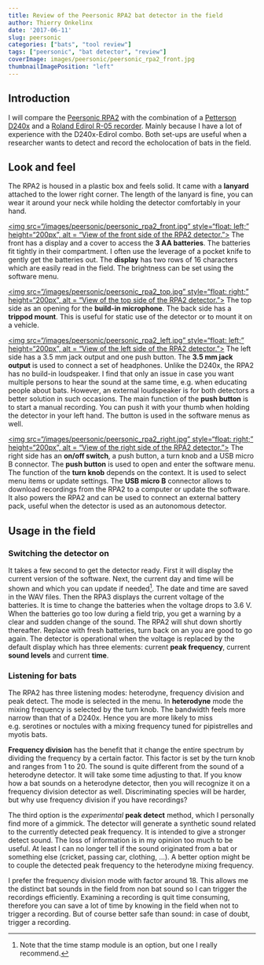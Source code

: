 ```yaml
---
title: Review of the Peersonic RPA2 bat detector in the field
author: Thierry Onkelinx
date: '2017-06-11'
slug: peersonic
categories: ["bats", "tool review"]
tags: ["peersonic", "bat detector", "review"]
coverImage: images/peersonic/peersonic_rpa2_front.jpg
thumbnailImagePosition: "left"
---
```


## Introduction

I will compare the [Peersonic RPA2](http://peersonic.co.uk) with the combination of a [Petterson D240x](http://www.batsound.com/?p=9) and a [Roland Edirol R-05 recorder](https://www.roland.com/us/products/r-05/). Mainly because I have a lot of experience with the D240x-Edirol combo. Both set-ups are useful when a researcher wants to detect and record the echolocation of bats in the field.

## Look and feel

The RPA2 is housed in a plastic box and feels solid. It came with a **lanyard** attached to the lower right corner. The length of the lanyard is fine, you can wear it around your neck while holding the detector comfortably in your hand.

[<img src="/images/peersonic/peersonic_rpa2_front.jpg" style="float: left;" height="200px", alt = "View of the front side of the RPA2 detector.">](/images/peersonic/peersonic_rpa2_right.jpg) The front has a display and a cover to access the **3 AA batteries**. The batteries fit tightly in their compartment. I often use the leverage of a pocket knife to gently get the batteries out. The **display** has two rows of 16 characters which are easily read in the field. The brightness can be set using the software menu.

[<img src="/images/peersonic/peersonic_rpa2_top.jpg" style="float: right;" height="200px", alt = "View of the top side of the RPA2 detector.">](/images/peersonic/peersonic_rpa2_top.jpg) The top side as an opening for the **build-in microphone**. The back side has a **trippod mount**. This is useful for static use of the detector or to mount it on a vehicle.

[<img src="/images/peersonic/peersonic_rpa2_left.jpg" style="float: left;" height="200px", alt = "View of the left side of the RPA2 detector.">](/images/peersonic/peersonic_rpa2_left.jpg) The left side has a 3.5 mm jack output and one push button. The **3.5 mm jack output** is used to connect a set of headphones. Unlike the D240x, the RPA2 has no build-in loudspeaker. I find that only an issue in case you want multiple persons to hear the sound at the same time, e.g. when educating people about bats. However, an external loudspeaker is for both detectors a better solution in such occasions. The main function of the **push button** is to start a manual recording. You can push it with your thumb when holding the detector in your left hand. The button is used in the software menus as well.

[<img src="/images/peersonic/peersonic_rpa2_right.jpg" style="float: right;" height="200px", alt = "View of the right side of the RPA2 detector.">](/images/peersonic/peersonic_rpa2_right.jpg) The right side has an **on/off switch**, a push button, a turn knob and a USB micro B connector. The **push button** is used to open and enter the software menu. The function of the **turn knob** depends on the context. It is used to select menu items or update settings. The **USB micro B** connector allows to download recordings from the RPA2 to a computer or update the software. It also powers the RPA2 and can be used to connect an external battery pack, useful when the detector is used as an autonomous detector.

## Usage in the field

### Switching the detector on

It takes a few second to get the detector ready. First it will display the current version of the software. Next, the current day and time will be shown and which you can update if needed^[Note that the time stamp module is an option, but one I really recommend.]. The date and time are saved in the WAV files. Then the RPA3 displays the current voltage of the batteries. It is time to change the batteries when the voltage drops to 3.6 V. When the batteries go too low during a field trip, you get a warning by a clear and sudden change of the sound. The RPA2 will shut down shortly thereafter. Replace with fresh batteries, turn back on an you are good to go again. The detector is operational when the voltage is replaced by the default display which has three elements: current **peak frequency**, current **sound levels** and current **time**.

### Listening for bats

The RPA2 has three listening modes: heterodyne, frequency division and peak detect. The mode is selected in the menu. In **heterodyne** mode the mixing frequency is selected by the turn knob. The bandwidth feels more narrow than that of a D240x. Hence you are more likely to miss e.g. serotines or noctules with a mixing frequency tuned for pipistrelles and myotis bats.

**Frequency division** has the benefit that it change the entire spectrum by dividing the frequency by a certain factor. This factor is set by the turn knob and ranges from 1 to 20. The sound is quite different from the sound of a heterodyne detector. It will take some time adjusting to that. If you know how a bat sounds on a heterodyne detector, then you will recognize it on a frequency division detector as well. Discriminating species will be harder, but why use frequency division if you have recordings?

The third option is the _experimental_ **peak detect** method, which I personally find more of a gimmick. The detector will generate a synthetic sound related to the currently detected peak frequency. It is intended to give a stronger detect sound. The loss of information is in my opinion too much to be useful. At least I can no longer tell if the sound originated from a bat or something else (cricket, passing car, clothing, ...). A better option might be to couple the detected peak frequency to the heterodyne mixing frequency.

I prefer the frequency division mode with factor around 18. This allows me the distinct bat sounds in the field from non bat sound so I can trigger the recordings efficiently. Examining a recording is quit time consuming, therefore you can save a lot of time by knowing in the field when not to trigger a recording. But of course better safe than sound: in case of doubt, trigger a recording.
